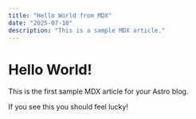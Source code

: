 ```yaml
---
title: "Hello World from MDX"
date: "2025-07-10"
description: "This is a sample MDX article."
---
```


# Hello World!

This is the first sample MDX article for your Astro blog.

If you see this you should feel lucky!
